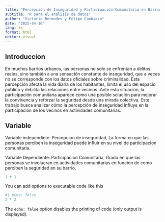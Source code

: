 ```yaml
---
title: "Percepción de Inseguridad y Participación Comunitaria en Barrios Urbanos"
subtitle: "R para el análisis de datos"
author: "Victoria Bermudes y Felipe Cambiazo"
date: "2025-04-16"
lang: es
format: html
editor: visual
---
```


## Introduccion

En muchos barrios urbanos, las personas no solo se enfrentan a delitos reales, sino también a una sensación constante de inseguridad, que a veces no se corresponde con los datos oficiales sobre criminalidad. Esta percepción afecta la vida diaria de los habitantes, limita el uso del espacio público y debilita las relaciones entre vecinos. Ante esta situación, la participación comunitaria aparece como una posible solución para mejorar la convivencia y reforzar la seguridad desde una mirada colectiva. Este trabajo busca analizar cómo la percepción de inseguridad influye en la participación de los vecinos en actividades comunitarias.

## Variable

Variable independiete: Percepcion de inseguridad, La forma en que las personas perciben la inseguridad puede influir en su nivel de participacion comunitaria.

Variable Dependiente: Participacion Comunitaria, Grado en que las personas se involucran en actividades comunitarias en funcion de como perciben la seguridad en su barrio.

```r
1 + 1
```

You can add options to executable code like this

```r
#| echo: false
2 * 2
```

The `echo: false` option disables the printing of code (only output is displayed).
